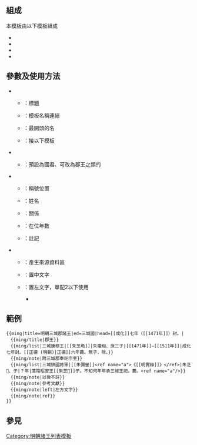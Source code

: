 {{NoteTA|G1=MediaWiki}}{{Documentation subpage}}

==組成==
本模板由以下模板組成
*{{tl|ming}}
*{{tl|ming/title}}
*{{tl|ming/list}}
*{{tl|ming/note}}
== 參數及使用方法 ==
*{{tl|ming}}
**{{para|title|}}：標題
**{{para|ed|}}：模板名稱連結
**{{para|head|}}：最開頭的名
**{{para|1|}}：接以下模板
*{{tl|ming/title}}
**{{para|1|國君}}：預設為國君、可改為郡王之類的
*{{tl|ming/list}}
**{{para|1}}：稱號位置
**{{para|2}}：姓名
**{{para|3}}：關係
**{{para|4}}：在位年數
**{{para|5}}：註記
*{{tl|ming/note}}
**{{para|ref}}：產生來源資料區
**{{para|1}}：置中文字
**{{para|1|left}}：置左文字，單配2以下使用
***{{para|2}}
== 範例 ==
<pre>{{ming|title=明朝三城郡諸王|ed=三城國|head=[[成化]]七年（[[1471年]]）封。|
　{{ming/title|郡王}}
　{{ming/list|三城康穆王|[[朱芝垝]]|朱瓊炟、庶三子|[[1471年]]—[[1511年]]|成化七年封。[[正德 (明朝)|正德]]六年薨。無子，除。}}
　{{ming/note|附三城郡奉祀宗室}}
　{{ming/list|三城鎮國將軍|[[朱彌鎣]]<ref name="a">《[[明實錄]]》</ref>|朱芝𤬪、子|？年|蕩陰昭安王[[朱芝𤬪]]子。不知何年年承三城王祀。薨。<ref name="a"/>}}
　{{ming/note|以後不詳}}
　{{ming/note|參考文獻}}
　{{ming/note|left|左方文字}}
　{{ming/note|ref}}
}}</pre>
{{ming|title=明朝三城郡諸王|ed=三城國|head=[[成化]]七年（[[1471年]]）封。|
{{ming/title|郡王}}
{{ming/list|三城康穆王|[[朱芝垝]]|朱瓊炟、庶三子|[[1471年]]—[[1511年]]|成化七年封。[[正德 (明朝)|正德]]六年薨。無子，除。}}
{{ming/note|附三城郡奉祀宗室}}
{{ming/list|三城鎮國將軍|[[朱彌鎣]]<ref name="a">《[[明實錄]]》</ref>|朱芝𤬪、子|？年|蕩陰昭安王[[朱芝𤬪]]子。不知何年年承三城王祀。薨。<ref name="a"/>}}
{{ming/note|以後不詳}}
{{ming/note|參考文獻}}
{{ming/note|left|左方文字}}
{{ming/note|ref}}
}}

== 參見 ==
{{tl|明朝諸王列表}}
<includeonly>[[Category:明朝諸王列表模板]]</includeonly>